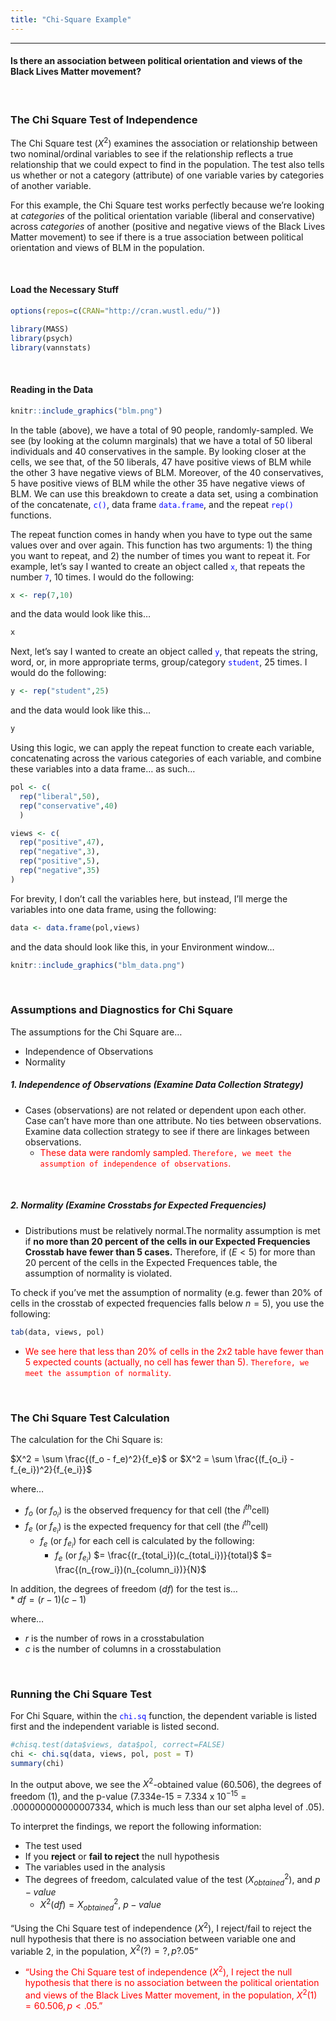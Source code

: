 ```yaml
---
title: "Chi-Square Example"
---
```

---

#### Is there an association between political orientation and views of the Black Lives Matter movement? 
<br>


### The Chi Square Test of Independence

The Chi Square test ($X^2$) examines the association or relationship between two nominal/ordinal variables to see if the relationship reflects a true relationship that we could expect to find in the population. The test also tells us whether or not a category (attribute) of one variable varies by categories of another variable. 

For this example, the Chi Square test works perfectly because we're looking at *categories* of the political orientation variable (liberal and conservative) across *categories* of another (positive and negative views of the Black Lives Matter movement) to see if there is a true association between political orientation and views of BLM in the population. 


<br>

#### Load the Necessary Stuff

```r
options(repos=c(CRAN="http://cran.wustl.edu/"))
```

```r
library(MASS)
library(psych)
library(vannstats)
```
<br>

#### Reading in the Data

```r
knitr::include_graphics("blm.png")
```

In the table (above), we have a total of 90 people, randomly-sampled. We see (by looking at the column marginals) that we have a total of 50 liberal individuals and 40 conservatives in the sample. By looking closer at the cells, we see that, of the 50 liberals, 47 have positive views of BLM while the other 3 have negative views of BLM. Moreover, of the 40 conservatives, 5 have positive views of BLM while the other 35 have negative views of BLM. We can use this breakdown to create a data set, using a combination of the concatenate, <span style="color:blue">`c()`</span>, data frame <span style="color:blue">`data.frame`</span>, and the repeat <span style="color:blue">`rep()`</span> functions. 

The repeat function comes in handy when you have to type out the same values over and over again. This function has two arguments: 1) the thing you want to repeat, and 2) the number of times you want to repeat it. For example, let's say I wanted to create an object called <span style="color:blue">`x`</span>, that repeats the number <span style="color:blue">`7`</span>, 10 times. I would do the following:

```r
x <- rep(7,10)
```

and the data would look like this...

```r
x
```

Next, let's say I wanted to create an object called <span style="color:blue">`y`</span>, that repeats the string, word, or, in more appropriate terms, group/category <span style="color:blue">`student`</span>, 25 times. I would do the following:

```r
y <- rep("student",25)
```

and the data would look like this...

```r
y
```

Using this logic, we can apply the repeat function to create each variable, concatenating across the various categories of each variable, and combine these variables into a data frame... as such... 

```r
pol <- c(
  rep("liberal",50),
  rep("conservative",40)
  )

views <- c(
  rep("positive",47),
  rep("negative",3),
  rep("positive",5),
  rep("negative",35)
)
```

For brevity, I don't call the variables here, but instead, I'll merge the variables into one data frame, using the following:

```r
data <- data.frame(pol,views)
```

and the data should look like this, in your Environment window...

```r
knitr::include_graphics("blm_data.png")
```

<br>


### Assumptions and Diagnostics for Chi Square

The assumptions for the Chi Square are...

* Independence of Observations
* Normality


##### 1. Independence of Observations (Examine Data Collection Strategy)
* Cases (observations) are not related or dependent upon each other. Case can’t have more than one attribute. No ties between observations. Examine data collection strategy to see if there are linkages between observations. 
  + <span style="color:red">These data were randomly sampled. `Therefore, we meet the assumption of independence of observations`.</span> 

<br>

##### 2. Normality (Examine Crosstabs for Expected Frequencies)

* Distributions must be relatively normal.The normality assumption is met if **no more than 20 percent of the cells in our Expected Frequencies Crosstab have fewer than 5 cases.** Therefore, if ($E \lt 5$) for more than 20 percent of the cells in the Expected Frequences table, the assumption of normality is violated.

To check if you've met the assumption of normality (e.g. fewer than 20% of cells in the crosstab of expected frequencies falls below $n=5$), you use the following:

```r
tab(data, views, pol)
```

  + <span style="color:red">We see here that less than 20% of cells in the 2x2 table have fewer than 5 expected counts (actually, no cell has fewer than 5). `Therefore, we meet the assumption of normality`.</span> 

<br>

### The Chi Square Test Calculation

The calculation for the Chi Square is:

 $X^2 = \sum \frac{(f_o - f_e)^2}{f_e}$ or
 $X^2 = \sum \frac{(f_{o_i} - f_{e_i})^2}{f_{e_i}}$
 
where... <br>

* $f_o$ (or $f_{o_i}$) is the observed frequency for that cell (the $i^{th}$cell)<br>
* $f_e$ (or $f_{e_i}$) is the expected frequency for that cell (the $i^{th}$cell)<br>
  + $f_e$ (or $f_{e_i}$) for each cell is calculated by the following:
    + $f_e$ (or $f_{e_i}$) $= \frac{(r_{total_i})(c_{total_i})}{total}$ $= \frac{(n_{row_i})(n_{column_i})}{N}$


In addition, the degrees of freedom ($df$) for the test is...<br> 
* $df = (r-1)(c-1)$

where...

* $r$ is the number of rows in a crosstabulation<br>
* $c$ is the number of columns in a crosstabulation<br>

<br>

### Running the Chi Square Test



For Chi Square, within the <span style="color:blue">`chi.sq`</span> function, the dependent variable is listed first and the independent variable is listed second. 



```r
#chisq.test(data$views, data$pol, correct=FALSE)
chi <- chi.sq(data, views, pol, post = T)
summary(chi)
```

In the output above, we see the $X^2$-obtained value (60.506), the degrees of freedom (1), and the p-value (7.334e-15 = 7.334 x $10^{-15}$ = .000000000000007334, which is much less than our set alpha level of .05).


To interpret the findings, we report the following information:

* The test used
* If you **reject** or **fail to reject** the null hypothesis
* The variables used in the analysis
* The degrees of freedom, calculated value of the test ($X^2_{obtained}$), and $p-value$
  + $X^2(df) = X^2_{obtained}$, $p-value$

“Using the Chi Square test of independence ($X^2$), I reject/fail to reject the null hypothesis that there is no association between variable one and variable 2, in the population, $X^2(?) = ?, p ? .05$” 

  + <span style="color:red">“Using the Chi Square test of independence ($X^2$), I reject the null hypothesis that there is no association between the political orientation and views of the Black Lives Matter movement, in the population, $X^2(1) = 60.506, p \lt .05$.”</span> 


<br><br><br>
